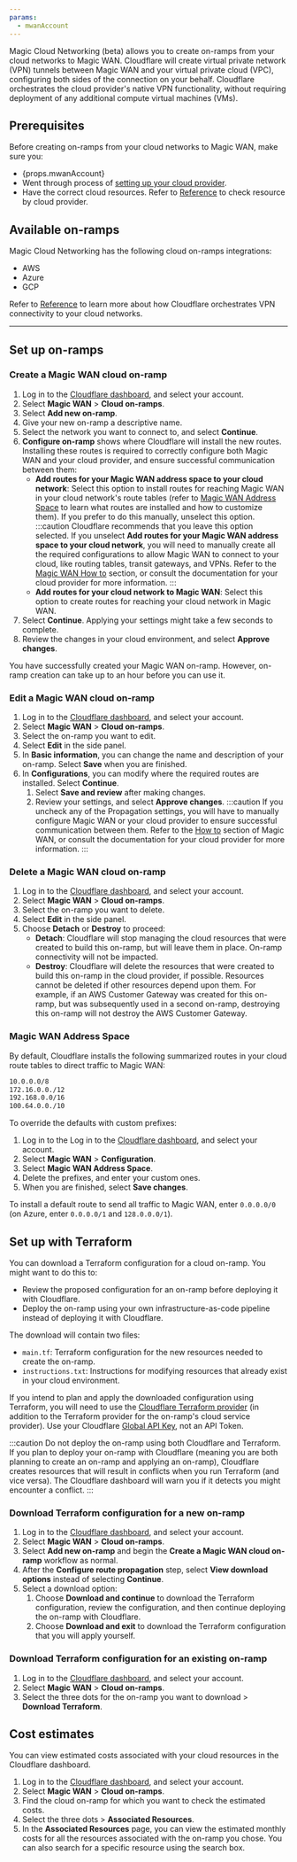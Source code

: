 ```yaml
---
params:
  - mwanAccount
---
```



Magic Cloud Networking (beta) allows you to create on-ramps from your cloud networks to Magic WAN. Cloudflare will create virtual private network (VPN) tunnels between Magic WAN and your virtual private cloud (VPC), configuring both sides of the connection on your behalf. Cloudflare orchestrates the cloud provider's native VPN functionality, without requiring deployment of any additional compute virtual machines (VMs).

## Prerequisites

Before creating on-ramps from your cloud networks to Magic WAN, make sure you:

- {props.mwanAccount}
- Went through process of [setting up your cloud provider](/magic-cloud-networking/get-started/).
- Have the correct cloud resources. Refer to [Reference](/magic-cloud-networking/reference/) to check resource by cloud provider.

## Available on-ramps

Magic Cloud Networking has the following cloud on-ramps integrations:

- AWS
- Azure
- GCP

Refer to [Reference](/magic-cloud-networking/reference/) to learn more about how Cloudflare orchestrates VPN connectivity to your cloud networks.

---

## Set up on-ramps

### Create a Magic WAN cloud on-ramp

1. Log in to the [Cloudflare dashboard](https://dash.cloudflare.com/), and select your account.
2. Select **Magic WAN** > **Cloud on-ramps**.
3. Select **Add new on-ramp**.
4. Give your new on-ramp a descriptive name.
5. Select the network you want to connect to, and select **Continue**.
6. **Configure on-ramp** shows where Cloudflare will install the new routes. Installing these routes is required to correctly configure both Magic WAN and your cloud provider, and ensure successful communication between them:
   - **Add routes for your Magic WAN address space to your cloud network**: Select this option to install routes for reaching Magic WAN in your cloud network's route tables (refer to [Magic WAN Address Space](#magic-wan-address-space) to learn what routes are installed and how to customize them). If you prefer to do this manually, unselect this option.
     :::caution
     Cloudflare recommends that you leave this option selected. If you unselect **Add routes for your Magic WAN address space to your cloud network**, you will need to manually create all the required configurations to allow Magic WAN to connect to your cloud, like routing tables, transit gateways, and VPNs. Refer to the [Magic WAN How to](/magic-wan/configuration/manually/how-to/) section, or consult the documentation for your cloud provider for more information.
     :::
   - **Add routes for your cloud network to Magic WAN**: Select this option to create routes for reaching your cloud network in Magic WAN.
7. Select **Continue**. Applying your settings might take a few seconds to complete.
8. Review the changes in your cloud environment, and select **Approve changes**.

You have successfully created your Magic WAN on-ramp. However, on-ramp creation can take up to an hour before you can use it.

### Edit a Magic WAN cloud on-ramp

1. Log in to the [Cloudflare dashboard](https://dash.cloudflare.com/), and select your account.
2. Select **Magic WAN** > **Cloud on-ramps**.
3. Select the on-ramp you want to edit.
4. Select **Edit** in the side panel.
5. In **Basic information**, you can change the name and description of your on-ramp. Select **Save** when you are finished.
6. In **Configurations**, you can modify where the required routes are installed. Select **Continue**.
   1. Select **Save and review** after making changes.
   2. Review your settings, and select **Approve changes**.
      :::caution
      If you uncheck any of the Propagation settings, you will have to manually configure Magic WAN or your cloud provider to ensure successful communication between them. Refer to the [How to](/magic-wan/configuration/manually/how-to/) section of Magic WAN, or consult the documentation for your cloud provider for more information.
      :::

### Delete a Magic WAN cloud on-ramp

1. Log in to the [Cloudflare dashboard](https://dash.cloudflare.com/), and select your account.
2. Select **Magic WAN** > **Cloud on-ramps**.
3. Select the on-ramp you want to delete.
4. Select **Edit** in the side panel.
5. Choose **Detach** or **Destroy** to proceed:
   - **Detach**: Cloudflare will stop managing the cloud resources that were created to build this on-ramp, but will leave them in place. On-ramp connectivity will not be impacted.
   - **Destroy**: Cloudflare will delete the resources that were created to build this on-ramp in the cloud provider, if possible. Resources cannot be deleted if other resources depend upon them. For example, if an AWS Customer Gateway was created for this on-ramp, but was subsequently used in a second on-ramp, destroying this on-ramp will not destroy the AWS Customer Gateway.

### Magic WAN Address Space

By default, Cloudflare installs the following summarized routes in your cloud route tables to direct traffic to Magic WAN:

```txt
10.0.0.0/8
172.16.0.0./12
192.168.0.0/16
100.64.0.0./10
```

To override the defaults with custom prefixes:

1. Log in to the Log in to the [Cloudflare dashboard](https://dash.cloudflare.com/), and select your account.
2. Select **Magic WAN** > **Configuration**.
3. Select **Magic WAN Address Space**.
4. Delete the prefixes, and enter your custom ones.
5. When you are finished, select **Save changes**.

To install a default route to send all traffic to Magic WAN, enter `0.0.0.0/0` (on Azure, enter `0.0.0.0/1` and `128.0.0.0/1`).

## Set up with Terraform

You can download a Terraform configuration for a cloud on-ramp. You might want to do this to:

- Review the proposed configuration for an on-ramp before deploying it with Cloudflare.
- Deploy the on-ramp using your own infrastructure-as-code pipeline instead of deploying it with Cloudflare.

The download will contain two files:

- `main.tf`: Terraform configuration for the new resources needed to create the on-ramp.
- `instructions.txt`: Instructions for modifying resources that already exist in your cloud environment.

If you intend to plan and apply the downloaded configuration using Terraform, you will need to use the [Cloudflare Terraform provider](/terraform/) (in addition to the Terraform provider for the on-ramp's cloud service provider). Use your Cloudflare [Global API Key](/fundamentals/api/get-started/keys/), not an API Token.

:::caution
Do not deploy the on-ramp using both Cloudflare and Terraform. If you plan to deploy your on-ramp with Cloudflare (meaning you are both planning to create an on-ramp and applying an on-ramp), Cloudflare creates resources that will result in conflicts when you run Terraform (and vice versa). The Cloudflare dashboard will warn you if it detects you might encounter a conflict.
:::

### Download Terraform configuration for a new on-ramp

1. Log in to the [Cloudflare dashboard](https://dash.cloudflare.com/), and select your account.
2. Select **Magic WAN** > **Cloud on-ramps**.
3. Select **Add new on-ramp** and begin the **Create a Magic WAN cloud on-ramp** workflow as normal.
4. After the **Configure route propagation** step, select **View download options** instead of selecting **Continue**.
5. Select a download option:
   1. Choose **Download and continue** to download the Terraform configuration, review the configuration, and then continue deploying the on-ramp with Cloudflare.
   2. Choose **Download and exit** to download the Terraform configuration that you will apply yourself.

### Download Terraform configuration for an existing on-ramp

1. Log in to the [Cloudflare dashboard](https://dash.cloudflare.com/), and select your account.
2. Select **Magic WAN** > **Cloud on-ramps**.
3. Select the three dots for the on-ramp you want to download > **Download Terraform**.

## Cost estimates

You can view estimated costs associated with your cloud resources in the Cloudflare dashboard.

1. Log in to the [Cloudflare dashboard](https://dash.cloudflare.com/), and select your account.
2. Select **Magic WAN** > **Cloud on-ramps**.
3. Find the cloud on-ramp for which you want to check the estimated costs.
4. Select the three dots > **Associated Resources**.
5. In the **Associated Resources** page, you can view the estimated monthly costs for all the resources associated with the on-ramp you chose. You can also search for a specific resource using the search box.
